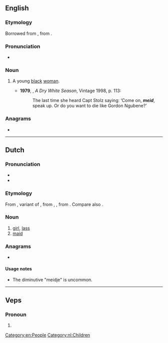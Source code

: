 {{also|méid}}
==English==

===Etymology===
Borrowed from {{bor|en|af|meid|notext=1}}, from {{etyl|nl|en}} {{m|nl|meid}}.

===Pronunciation===
* {{a|S Africa|UK}} {{IPA|/meɪt/|lang=en}}

===Noun===
{{en-noun|meide}}

# {{lb|en|South Africa|offensive}} A young [[black]] [[woman]]. {{defdate|from 20th c.}}
#* '''1979''', {{w|André Brink}}, ''A Dry White Season'', Vintage 1998, p. 113:
#*: The last time she heard Capt Stolz saying: ‘Come on, '''''meid''''', speak up. Or do you want to die like Gordon Ngubene?’

===Anagrams===
* {{anagrams|en|Demi|Diem|Dime|demi|demi-|dime|idem}}

[[Category:en:People]]

----

==Dutch==

===Pronunciation===
* {{IPA|/mɛi̯t/|lang=nl}}
* {{audio|Nl-meid.ogg|Audio|lang=nl}}

===Etymology===
From {{inh|nl|dum|meit}}, variant of {{m|dum|meget}}, from {{inh|nl|odt|*megith}}, {{m|odt|*magath}}, from {{inh|nl|gem-pro|*magaþs}}. Compare also {{m|nl|maagd}}.

===Noun===
{{nl-noun|f|-en|meidje|dim2=meisje}}

# [[girl]], [[lass]]
# [[maid]]

===Anagrams===
* {{l|nl|idem}}

====Usage notes====
* The diminutive "meidje" is uncommon.

[[Category:nl:Children]]

----

==Veps==

===Pronoun===
{{head|vep|pronoun form}}

# {{inflection of|mö||par|lang=vep}}